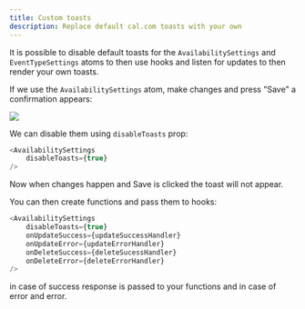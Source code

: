 ```yaml
---
title: Custom toasts
description: Replace default cal.com toasts with your own
---
```


It is possible to disable default toasts for the `AvailabilitySettings` and `EventTypeSettings` atoms to then use hooks
and listen for updates to then render your own toasts.

If we use the `AvailabilitySettings` atom, make changes and press "Save" a confirmation appears:

<img src="/images/platform/guides/replacing-toasts/availability-settings.png" />

We can disable them using `disableToasts` prop:

```js
<AvailabilitySettings
    disableToasts={true}
/>
```

Now when changes happen and Save is clicked the toast will not appear.

You can then create functions and pass them to hooks:
```js
<AvailabilitySettings
    disableToasts={true}
    onUpdateSuccess={updateSuccessHandler}
    onUpdateError={updateErrorHandler}
    onDeleteSuccess={deleteSucessHandler}
    onDeleteError={deleteErrorHandler}
/>
```
in case of success response is passed to your functions and in case of error and error.